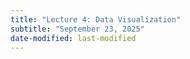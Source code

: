 ```yaml
---
title: "Lecture 4: Data Visualization"
subtitle: "September 23, 2025"
date-modified: last-modified
---
```


